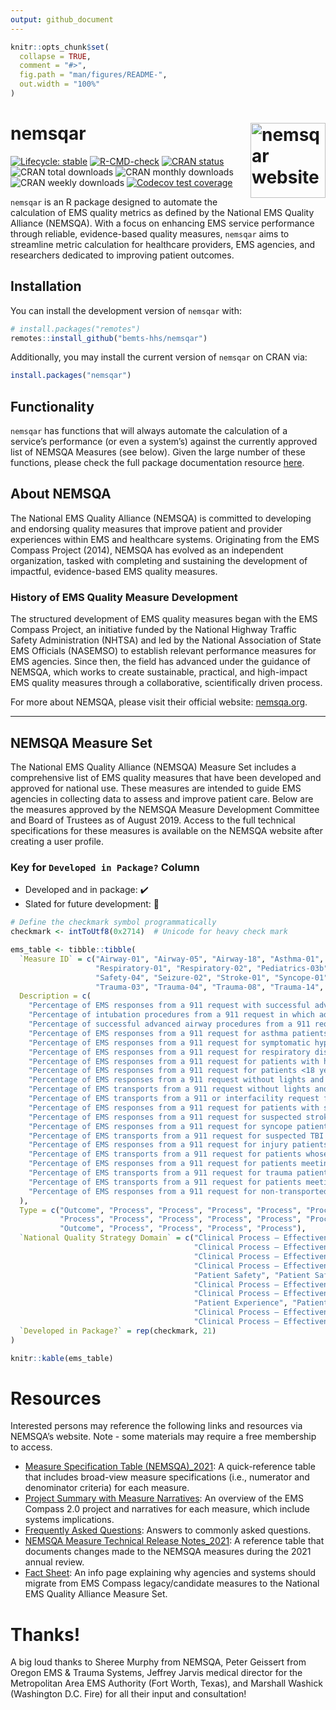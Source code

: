 ```yaml
---
output: github_document
---
```


<!-- README.md is generated from README.Rmd. Please edit that file -->

```r
knitr::opts_chunk$set(
  collapse = TRUE,
  comment = "#>",
  fig.path = "man/figures/README-",
  out.width = "100%"
)
```

# nemsqar <a href="https://bemts-hhs.github.io/nemsqar/"><img src="man/figures/logo.png" align="right" height="120" alt="nemsqar website" /></a>

<!-- badges: start -->
[![Lifecycle: stable](https://img.shields.io/badge/lifecycle-stable-brightgreen.svg)](https://lifecycle.r-lib.org/articles/stages.html#stable)
[![R-CMD-check](https://github.com/bemts-hhs/nemsqar/actions/workflows/R-CMD-check.yaml/badge.svg)](https://github.com/bemts-hhs/nemsqar/actions/workflows/R-CMD-check.yaml)
[![CRAN status](https://www.r-pkg.org/badges/version/nemsqar)](https://CRAN.R-project.org/package=nemsqar)
![CRAN total downloads](https://cranlogs.r-pkg.org/badges/grand-total/nemsqar)
![CRAN monthly downloads](https://cranlogs.r-pkg.org/badges/last-month/nemsqar)
![CRAN weekly downloads](https://cranlogs.r-pkg.org/badges/last-week/nemsqar)
[![Codecov test coverage](https://codecov.io/gh/bemts-hhs/nemsqar/graph/badge.svg)](https://app.codecov.io/gh/bemts-hhs/nemsqar?branch=main)
<!-- badges: end -->

`nemsqar` is an R package designed to automate the calculation of EMS quality metrics as defined by the National EMS Quality Alliance (NEMSQA). With a focus on enhancing EMS service performance through reliable, evidence-based quality measures, `nemsqar` aims to streamline metric calculation for healthcare providers, EMS agencies, and researchers dedicated to improving patient outcomes.

## Installation

You can install the development version of `nemsqar` with:

``` r
# install.packages("remotes")
remotes::install_github("bemts-hhs/nemsqar")
```

Additionally, you may install the current version of `nemsqar` on CRAN via:

```r
install.packages("nemsqar")
```

## Functionality

`nemsqar` has functions that will always automate the calculation of a service's performance (or even a system's) against the currently approved list of NEMSQA Measures (see below).  Given the large number of these functions, please check the full package documentation resource [here](https://bemts-hhs.github.io/nemsqar/).

## About NEMSQA

The National EMS Quality Alliance (NEMSQA) is committed to developing and endorsing quality measures that improve patient and provider experiences within EMS and healthcare systems. Originating from the EMS Compass Project (2014), NEMSQA has evolved as an independent organization, tasked with completing and sustaining the development of impactful, evidence-based EMS quality measures.

### History of EMS Quality Measure Development

The structured development of EMS quality measures began with the EMS Compass Project, an initiative funded by the National Highway Traffic Safety Administration (NHTSA) and led by the National Association of State EMS Officials (NASEMSO) to establish relevant performance measures for EMS agencies. Since then, the field has advanced under the guidance of NEMSQA, which works to create sustainable, practical, and high-impact EMS quality measures through a collaborative, scientifically driven process.

For more about NEMSQA, please visit their official website: [nemsqa.org](https://www.nemsqa.org/).

---

## NEMSQA Measure Set

The National EMS Quality Alliance (NEMSQA) Measure Set includes a comprehensive list of EMS quality measures that have been developed and approved for national use. These measures are intended to guide EMS agencies in collecting data to assess and improve patient care. Below are the measures approved by the NEMSQA Measure Development Committee and Board of Trustees as of August 2019. Access to the full technical specifications for these measures is available on the NEMSQA website after creating a user profile. 

### Key for **`Developed in Package?`** Column
* Developed and in package: ✔️
* Slated for future development: 🔧

```r

# Define the checkmark symbol programmatically
checkmark <- intToUtf8(0x2714)  # Unicode for heavy check mark

ems_table <- tibble::tibble(
  `Measure ID` = c("Airway-01", "Airway-05", "Airway-18", "Asthma-01", "Hypoglycemia-01",
                   "Respiratory-01", "Respiratory-02", "Pediatrics-03b", "Safety-01", "Safety-02",
                   "Safety-04", "Seizure-02", "Stroke-01", "Syncope-01", "TBI-01", "Trauma-01",
                   "Trauma-03", "Trauma-04", "Trauma-08", "Trauma-14", "TTR-01"),
  Description = c(
    "Percentage of EMS responses from a 911 request with successful advanced airway placement on first attempt without hypotension or hypoxia in peri-intubation period.",
    "Percentage of intubation procedures from a 911 request in which adequate patient oxygen levels were achieved prior to intubation.",
    "Percentage of successful advanced airway procedures from a 911 request in which waveform capnography is used for confirmation and monitoring.",
    "Percentage of EMS responses from a 911 request for asthma patients receiving an aerosolized beta agonist.",
    "Percentage of EMS responses from a 911 request for symptomatic hypoglycemia patients who receive treatment to correct hypoglycemia.",
    "Percentage of EMS responses from a 911 request for respiratory distress patients with a respiratory assessment.",
    "Percentage of EMS responses from a 911 request for patients with hypoxia receiving oxygen.",
    "Percentage of EMS responses from a 911 request for patients <18 years receiving a weight-based medication with documented weight in kg or length-based estimate.",
    "Percentage of EMS responses from a 911 request without lights and sirens.",
    "Percentage of EMS transports from a 911 request without lights and sirens during patient transport.",
    "Percentage of EMS transports from a 911 or interfacility request for patients <8 years transported with a pediatric restraint device.",
    "Percentage of EMS responses from a 911 request for patients with status epilepticus who received benzodiazepine.",
    "Percentage of EMS responses from a 911 request for suspected stroke patients who had a stroke assessment.",
    "Percentage of EMS responses from a 911 request for syncope patients with a 12-lead (or greater) ECG performed.",
    "Percentage of EMS transports from a 911 request for suspected TBI patients with documented oxygen level, ETCO2, and systolic BP.",
    "Percentage of EMS responses from a 911 request for injury patients assessed for pain.",
    "Percentage of EMS transports from a 911 request for patients whose pain score decreased during EMS encounter.",
    "Percentage of EMS responses from a 911 request for patients meeting CDC trauma criteria transported to a trauma center.",
    "Percentage of EMS transports from a 911 request for trauma patients with documented GCS, systolic BP, and respiratory rate.",
    "Percentage of EMS transports from a 911 request for patients meeting Step 1 or Step 2 field triage criteria with a pre-arrival trauma alert.",
    "Percentage of EMS responses from a 911 request for non-transported patients with documented vital signs."
  ),
  Type = c("Outcome", "Process", "Process", "Process", "Process", "Process", "Process", "Process",
           "Process", "Process", "Process", "Process", "Process", "Process", "Process", "Process",
           "Outcome", "Process", "Process", "Process", "Process"),
  `National Quality Strategy Domain` = c("Clinical Process – Effectiveness", "Patient Safety",
                                         "Clinical Process – Effectiveness", "Clinical Process – Effectiveness",
                                         "Clinical Process – Effectiveness", "Clinical Process – Effectiveness",
                                         "Clinical Process – Effectiveness", "Patient Safety",
                                         "Patient Safety", "Patient Safety", "Patient Safety",
                                         "Clinical Process – Effectiveness", "Clinical Process – Effectiveness",
                                         "Clinical Process – Effectiveness", "Clinical Process – Effectiveness",
                                         "Patient Experience", "Patient Experience",
                                         "Clinical Process – Effectiveness", "Clinical Process – Effectiveness",
                                         "Clinical Process – Effectiveness", "Clinical Process – Effectiveness"),
  `Developed in Package?` = rep(checkmark, 21)
)

knitr::kable(ems_table)

```

# Resources

Interested persons may reference the following links and resources via NEMSQA's website.  Note - some materials may require a free membership to access.

* [Measure Specification Table (NEMSQA)_2021](https://www.nemsqa.org/assets/docs/Measure-Specification-Table-NEMSQA_2021.pdf): A quick-reference table that includes broad-view measure specifications (i.e., numerator and denominator criteria) for each measure.
* [Project Summary with Measure Narratives](https://www.nemsqa.org/assets/docs/Project-Summary-with-Measure-Narrative-NEMSQA.pdf): An overview of the EMS Compass 2.0 project and narratives for each measure, which include systems implications.
* [Frequently Asked Questions](https://www.nemsqa.org/nemsqa-measure-faq): Answers to commonly asked questions.
* [NEMSQA Measure Technical Release Notes_2021](https://www.nemsqa.org/assets/docs/NEMSQA-Measure-Technical-Release-Notes_2021.pdf): A reference table that documents changes made to the NEMSQA measures during the 2021 annual review.
* [Fact Sheet](https://www.nemsqa.org/assets/docs/Fact-Sheet-NEMSQA.pdf): An info page explaining why agencies and systems should migrate from EMS Compass legacy/candidate measures to the National EMS Quality Alliance Measure Set.

# Thanks!

A big loud thanks to Sheree Murphy from NEMSQA, Peter Geissert from Oregon EMS & Trauma Systems, Jeffrey Jarvis medical director for the Metropolitan Area EMS Authority (Fort Worth, Texas), and Marshall Washick (Washington D.C. Fire) for all their input and consultation!

